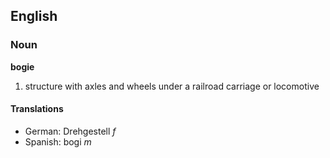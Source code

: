 ==English==
===Noun===
'''bogie'''

# structure with axles and wheels under a railroad carriage or locomotive 

====Translations====
*German: Drehgestell ''f''
*Spanish: bogi  ''m''